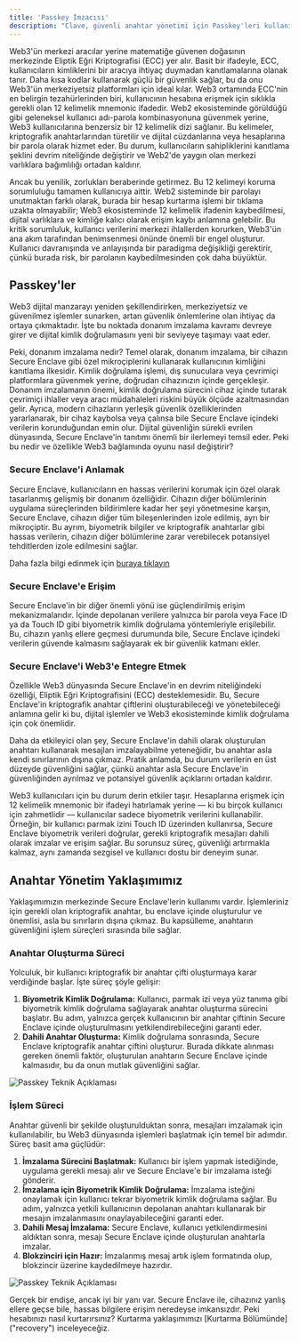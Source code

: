 ```yaml
---
title: 'Passkey İmzacısı'
description: "Clave, güvenli anahtar yönetimi için Passkey'leri kullanır. Bu açıklayıcı metin, bunun nasıl çalıştığını anlatacaktır"
---
```


Web3'ün merkezi aracılar yerine matematiğe güvenen doğasının merkezinde Eliptik Eğri Kriptografisi (ECC) yer alır. Basit bir ifadeyle, ECC, kullanıcıların kimliklerini bir aracıya ihtiyaç duymadan kanıtlamalarına olanak tanır. Daha kısa kodlar kullanarak güçlü bir güvenlik sağlar, bu da onu Web3'ün merkeziyetsiz platformları için ideal kılar. Web3 ortamında ECC'nin en belirgin tezahürlerinden biri, kullanıcının hesabına erişmek için sıklıkla gerekli olan 12 kelimelik mnemonic ifadedir. Web2 ekosisteminde görüldüğü gibi geleneksel kullanıcı adı-parola kombinasyonuna güvenmek yerine, Web3 kullanıcılarına benzersiz bir 12 kelimelik dizi sağlanır. Bu kelimeler, kriptografik anahtarlarından türetilir ve dijital cüzdanlarına veya hesaplarına bir parola olarak hizmet eder. Bu durum, kullanıcıların sahipliklerini kanıtlama şeklini devrim niteliğinde değiştirir ve Web2'de yaygın olan merkezi varlıklara bağımlılığı ortadan kaldırır.

Ancak bu yenilik, zorlukları beraberinde getirmez. Bu 12 kelimeyi koruma sorumluluğu tamamen kullanıcıya aittir. Web2 sisteminde bir parolayı unutmaktan farklı olarak, burada bir hesap kurtarma işlemi bir tıklama uzakta olmayabilir; Web3 ekosisteminde 12 kelimelik ifadenin kaybedilmesi, dijital varlıklara ve kimliğe kalıcı olarak erişim kaybı anlamına gelebilir. Bu kritik sorumluluk, kullanıcı verilerini merkezi ihlallerden korurken, Web3'ün ana akım tarafından benimsenmesi önünde önemli bir engel oluşturur. Kullanıcı davranışında ve anlayışında bir paradigma değişikliği gerektirir, çünkü burada risk, bir parolanın kaybedilmesinden çok daha büyüktür.

## Passkey'ler
Web3 dijital manzarayı yeniden şekillendirirken, merkeziyetsiz ve güvenilmez işlemler sunarken, artan güvenlik önlemlerine olan ihtiyaç da ortaya çıkmaktadır. İşte bu noktada donanım imzalama kavramı devreye girer ve dijital kimlik doğrulamasını yeni bir seviyeye taşımayı vaat eder.

Peki, donanım imzalama nedir? Temel olarak, donanım imzalama, bir cihazın Secure Enclave gibi özel mikroçiplerini kullanarak kullanıcının kimliğini kanıtlama ilkesidir. Kimlik doğrulama işlemi, dış sunuculara veya çevrimiçi platformlara güvenmek yerine, doğrudan cihazınızın içinde gerçekleşir. Donanım imzalamanın önemi, kimlik doğrulama sürecini cihaz içinde tutarak çevrimiçi ihlaller veya aracı müdahaleleri riskini büyük ölçüde azaltmasından gelir. Ayrıca, modern cihazların yerleşik güvenlik özelliklerinden yararlanarak, bir cihaz kaybolsa veya çalınsa bile Secure Enclave içindeki verilerin korunduğundan emin olur. Dijital güvenliğin sürekli evrilen dünyasında, Secure Enclave'in tanıtımı önemli bir ilerlemeyi temsil eder. Peki bu nedir ve özellikle Web3 bağlamında oyunu nasıl değiştirir?

### Secure Enclave'i Anlamak

Secure Enclave, kullanıcıların en hassas verilerini korumak için özel olarak tasarlanmış gelişmiş bir donanım özelliğidir. Cihazın diğer bölümlerinin uygulama süreçlerinden bildirimlere kadar her şeyi yönetmesine karşın, Secure Enclave, cihazın diğer tüm bileşenlerinden izole edilmiş, ayrı bir mikroçiptir. Bu ayrım, biyometrik bilgiler ve kriptografik anahtarlar gibi hassas verilerin, cihazın diğer bölümlerine zarar verebilecek potansiyel tehditlerden izole edilmesini sağlar.

Daha fazla bilgi edinmek için [buraya tıklayın](secure-enclave-technical)

### Secure Enclave'e Erişim

Secure Enclave'in bir diğer önemli yönü ise güçlendirilmiş erişim mekanizmalarıdır. İçinde depolanan verilere yalnızca bir parola veya Face ID ya da Touch ID gibi biyometrik kimlik doğrulama yöntemleriyle erişilebilir. Bu, cihazın yanlış ellere geçmesi durumunda bile, Secure Enclave içindeki verilerin güvende kalmasını sağlayarak ek bir güvenlik katmanı ekler.

### Secure Enclave'i Web3'e Entegre Etmek

Özellikle Web3 dünyasında Secure Enclave'in en devrim niteliğindeki özelliği, Eliptik Eğri Kriptografisini (ECC) desteklemesidir. Bu, Secure Enclave'in kriptografik anahtar çiftlerini oluşturabileceği ve yönetebileceği anlamına gelir ki bu, dijital işlemler ve Web3 ekosisteminde kimlik doğrulama için çok önemlidir.

Daha da etkileyici olan şey, Secure Enclave'in dahili olarak oluşturulan anahtarı kullanarak mesajları imzalayabilme yeteneğidir, bu anahtar asla kendi sınırlarının dışına çıkmaz. Pratik anlamda, bu durum verilerin en üst düzeyde güvenliğini sağlar, çünkü anahtar asla Secure Enclave'in güvenliğinden ayrılmaz ve potansiyel güvenlik açıklarını ortadan kaldırır.

Web3 kullanıcıları için bu durum derin etkiler taşır. Hesaplarına erişmek için 12 kelimelik mnemonic bir ifadeyi hatırlamak yerine — ki bu birçok kullanıcı için zahmetlidir — kullanıcılar sadece biyometrik verilerini kullanabilir. Örneğin, bir kullanıcı parmak izini Touch ID üzerinden kullanırsa, Secure Enclave biyometrik verileri doğrular, gerekli kriptografik mesajları dahili olarak imzalar ve erişim sağlar. Bu sorunsuz süreç, güvenliği artırmakla kalmaz, aynı zamanda sezgisel ve kullanıcı dostu bir deneyim sunar.

## Anahtar Yönetim Yaklaşımımız

Yaklaşımımızın merkezinde Secure Enclave'lerin kullanımı vardır. İşlemleriniz için gerekli olan kriptografik anahtar, bu enclave içinde oluşturulur ve önemlisi, asla bu sınırların dışına çıkmaz. Bu kapsülleme, anahtarın güvenliğini işlem süreçleri sırasında bile sağlar.

### Anahtar Oluşturma Süreci

Yolculuk, bir kullanıcı kriptografik bir anahtar çifti oluşturmaya karar verdiğinde başlar. İşte süreç şöyle gelişir:

1. **Biyometrik Kimlik Doğrulama:** Kullanıcı, parmak izi veya yüz tanıma gibi biyometrik kimlik doğrulama sağlayarak anahtar oluşturma sürecini başlatır. Bu adım, yalnızca gerçek kullanıcının bir anahtar çiftinin Secure Enclave içinde oluşturulmasını yetkilendirebileceğini garanti eder.
2. **Dahili Anahtar Oluşturma:** Kimlik doğrulama sonrasında, Secure Enclave kriptografik anahtar çiftini oluşturur. Burada dikkate alınması gereken önemli faktör, oluşturulan anahtarın Secure Enclave içinde kalmasıdır, bu da onun mutlak güvenliğini sağlar.

![Passkey Teknik Açıklaması](./images/passkeytechnical1.png)

### İşlem Süreci

Anahtar güvenli bir şekilde oluşturulduktan sonra, mesajları imzalamak için kullanılabilir, bu Web3 dünyasında işlemleri başlatmak için temel bir adımdır. Süreç basit ama güçlüdür:

1. **İmzalama Sürecini Başlatmak:** Kullanıcı bir işlem yapmak istediğinde, uygulama gerekli mesajı alır ve Secure Enclave'e bir imzalama isteği gönderir.
2. **İmzalama için Biyometrik Kimlik Doğrulama:** İmzalama isteğini onaylamak için kullanıcı tekrar biyometrik kimlik doğrulama sağlar. Bu adım, yalnızca yetkili kullanıcının depolanan anahtarı kullanarak bir mesajın imzalanmasını onaylayabileceğini garanti eder.
3. **Dahili Mesaj İmzalama:** Secure Enclave, kullanıcı yetkilendirmesini aldıktan sonra, mesajı Secure Enclave içinde oluşturulan anahtarla imzalar.
4. **Blokzinciri için Hazır:** İmzalanmış mesaj artık işlem formatında olup, blokzincir üzerine kaydedilmeye hazırdır.

![Passkey Teknik Açıklaması](./images/passkeytechnical2.png)

<Accordion title="Kullanıcı Cihazı Kaybederse Ne Olur?">
  Gerçek bir endişe, ancak iyi bir yanı var. Secure Enclave ile, cihazınız yanlış ellere geçse bile, hassas bilgilere erişim neredeyse imkansızdır. Peki hesabınızı nasıl kurtarırsınız? Kurtarma yaklaşımımızı [Kurtarma Bölümünde]("recovery") inceleyeceğiz.
</Accordion>